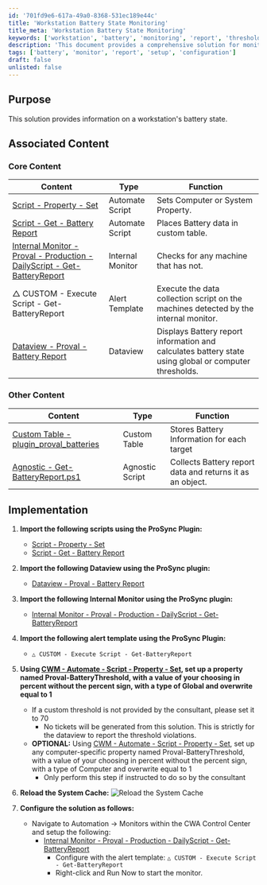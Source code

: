 ```yaml
---
id: '701fd9e6-617a-49a0-8368-531ec189e44c'
title: 'Workstation Battery State Monitoring'
title_meta: 'Workstation Battery State Monitoring'
keywords: ['workstation', 'battery', 'monitoring', 'report', 'threshold']
description: 'This document provides a comprehensive solution for monitoring the battery state of workstations. It includes scripts, dataviews, and internal monitors to effectively collect and report battery data, ensuring proactive management of battery health.'
tags: ['battery', 'monitor', 'report', 'setup', 'configuration']
draft: false
unlisted: false
---
```

## Purpose

This solution provides information on a workstation's battery state.

## Associated Content

### Core Content

| Content                                                                                     | Type             | Function                                                      |
|---------------------------------------------------------------------------------------------|------------------|--------------------------------------------------------------|
| [Script - Property - Set](https://proval.itglue.com/DOC-5078775-11420461)                 | Automate Script   | Sets Computer or System Property.                             |
| [Script - Get - Battery Report](https://proval.itglue.com/DOC-5078775-11216978)           | Automate Script   | Places Battery data in custom table.                         |
| [Internal Monitor - Proval - Production - DailyScript - Get-BatteryReport](https://proval.itglue.com/DOC-5078775-11417979) | Internal Monitor   | Checks for any machine that has not.                         |
| △ CUSTOM - Execute Script - Get-BatteryReport                                              | Alert Template    | Execute the data collection script on the machines detected by the internal monitor. |
| [Dataview - Proval - Battery Report](https://proval.itglue.com/DOC-5078775-11140837)     | Dataview         | Displays Battery report information and calculates battery state using global or computer thresholds. |

### Other Content

| Content                                                                                     | Type             | Function                                                      |
|---------------------------------------------------------------------------------------------|------------------|--------------------------------------------------------------|
| [Custom Table - plugin_proval_batteries](https://proval.itglue.com/DOC-5078775-11420540) | Custom Table      | Stores Battery Information for each target                   |
| [Agnostic - Get-BatteryReport.ps1](https://proval.itglue.com/DOC-5078775-11299341)       | Agnostic Script    | Collects Battery report data and returns it as an object.    |

## Implementation

1. **Import the following scripts using the ProSync Plugin:**
   - [Script - Property - Set](https://proval.itglue.com/DOC-5078775-11420461)
   - [Script - Get - Battery Report](https://proval.itglue.com/DOC-5078775-11216978)

2. **Import the following Dataview using the ProSync plugin:**
   - [Dataview - Proval - Battery Report](https://proval.itglue.com/DOC-5078775-11140837)

3. **Import the following Internal Monitor using the ProSync plugin:**
   - [Internal Monitor - Proval - Production - DailyScript - Get-BatteryReport](https://proval.itglue.com/DOC-5078775-11417979)

4. **Import the following alert template using the ProSync Plugin:**
   - `△ CUSTOM - Execute Script - Get-BatteryReport`

5. **Using [CWM - Automate - Script - Property - Set](https://proval.itglue.com/DOC-5078775-11420461), set up a property named Proval-BatteryThreshold, with a value of your choosing in percent without the percent sign, with a type of Global and overwrite equal to 1**
   - If a custom threshold is not provided by the consultant, please set it to 70
     - No tickets will be generated from this solution. This is strictly for the dataview to report the threshold violations.
   - **OPTIONAL:** Using [CWM - Automate - Script - Property - Set](https://proval.itglue.com/DOC-5078775-11420461), set up any computer-specific property named Proval-BatteryThreshold, with a value of your choosing in percent without the percent sign, with a type of Computer and overwrite equal to 1
     - Only perform this step if instructed to do so by the consultant

6. **Reload the System Cache:**
   ![Reload the System Cache](https://proval.itglue.com/5078775/docs/14876168/images/21622864)

7. **Configure the solution as follows:**
   - Navigate to Automation → Monitors within the CWA Control Center and setup the following:
     - [Internal Monitor - Proval - Production - DailyScript - Get-BatteryReport](https://proval.itglue.com/DOC-5078775-11417979)
       - Configure with the alert template: `△ CUSTOM - Execute Script - Get-BatteryReport`
       - Right-click and Run Now to start the monitor.











